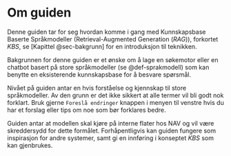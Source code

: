 # Om guiden {.unnumbered}

Denne guiden tar for seg hvordan komme i gang med Kunnskapsbase Baserte
Språkmodeller (Retrieval-Augmented Generation (_RAG_)), forkortet _KBS_, se
[Kapittel @sec-bakgrunn] for en introduksjon til teknikken.

Bakgrunnen for denne guiden er et ønske om å lage en søkemotor eller en chatbot
basert på store språkmodeller (se @def-sprakmodell) som kan benytte en
eksisterende kunnskapsbase for å besvare spørsmål.

Nivået på guiden antar en hvis forståelse og kjennskap til store språkmodeller.
Av den grunn er det ikke sikkert at alle termer vil bli godt nok forklart. Bruk
gjerne `Foreslå endringer` knappen i menyen til venstre hvis du har et forslag
eller tips om noe som bør forklares bedre.

Guiden antar at modellen skal kjøre på interne flater hos NAV og vil være
skreddersydd for dette formålet. Forhåpentligvis kan guiden fungere som
inspirasjon for andre systemer, samt gi en innføring i konseptet _KBS_ som kan
gjenbrukes.